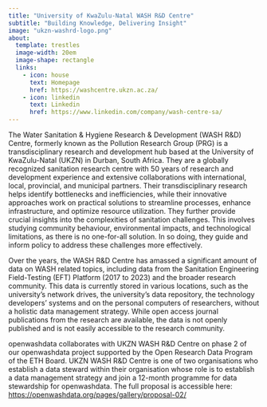 ```yaml
---
title: "University of KwaZulu-Natal WASH R&D Centre"
subtitle: "Building Knowledge, Delivering Insight"
image: "ukzn-washrd-logo.png"
about:
  template: trestles
  image-width: 20em
  image-shape: rectangle
  links:
    - icon: house
      text: Homepage
      href: https://washcentre.ukzn.ac.za/
    - icon: linkedin
      text: Linkedin
      href: https://www.linkedin.com/company/wash-centre-sa/
---
```


The Water Sanitation & Hygiene Research & Development (WASH R&D) Centre, formerly known as the Pollution Research Group (PRG) is a transdisciplinary research and development hub based at the University of KwaZulu-Natal (UKZN) in Durban, South Africa. They are a globally recognized sanitation research centre with 50 years of research and development experience and extensive collaborations with international, local, provincial, and municipal partners. Their transdisciplinary research helps identify bottlenecks and inefficiencies, while their innovative approaches work on practical solutions to streamline processes, enhance infrastructure, and optimize resource utilization. They further provide crucial insights into the complexities of sanitation challenges. This involves studying community behaviour, environmental impacts, and technological limitations, as there is no one-for-all solution. In so doing, they guide and inform policy to address these challenges more effectively.

Over the years, the WASH R&D Centre has amassed a significant amount of data on WASH related topics, including data from the Sanitation Engineering Field-Testing (EFT) Platform (2017 to 2023) and the broader research community. This data is currently stored in various locations, such as the university’s network drives, the university’s data repository, the technology developers’ systems and on the personal computers of researchers, without a holistic data management strategy. While open access journal publications from the research are available, the data is not openly published and is not easily accessible to the research community.

openwashdata collaborates with UKZN WASH R&D Centre on phase 2 of our openwashdata project supported by the Open Research Data Program of the ETH Board. UKZN WASH R&D Centre is one of two organisations who establish a data steward within their organisation whose role is to establish a data management strategy and join a 12-month programme for data stewardship for openwashdata. The full proposal is accessible here: [https://openwashdata.org/pages/gallery/proposal-02/](../../gallery/proposal-02)

